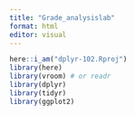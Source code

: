 ```yaml
---
title: "Grade_analysislab"
format: html
editor: visual
---
```


```r
here::i_am("dplyr-102.Rproj")
library(here)
library(vroom) # or readr
library(dplyr)
library(tidyr)
library(ggplot2)
```
